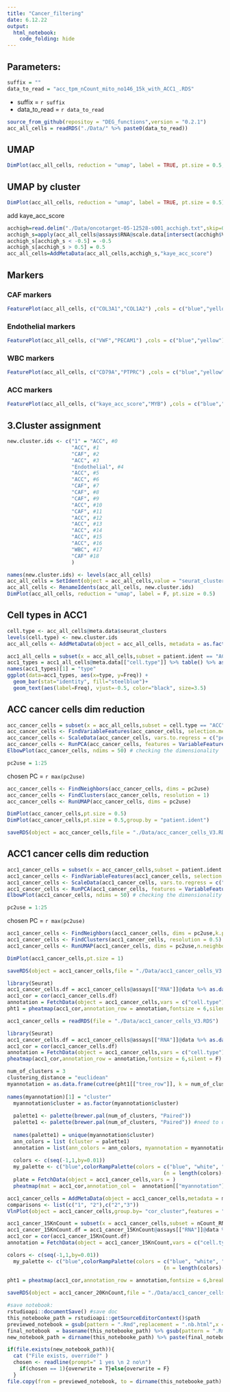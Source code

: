 ```yaml
---
title: "Cancer_filtering"
date: 6.12.22
output: 
  html_notebook: 
    code_folding: hide
---
```

## Parameters:

```r
suffix = ""
data_to_read = "acc_tpm_nCount_mito_no146_15k_with_ACC1_.RDS"
```

* suffix = `r suffix`
* data_to_read = `r data_to_read`

```r
source_from_github(repositoy = "DEG_functions",version = "0.2.1")
acc_all_cells = readRDS("./Data/" %>% paste0(data_to_read))
```

## UMAP
```r
DimPlot(acc_all_cells, reduction = "umap", label = TRUE, pt.size = 0.5,group.by = "patient.ident") 
```

## UMAP by cluster
```r
DimPlot(acc_all_cells, reduction = "umap", label = TRUE, pt.size = 0.5) 
```

add kaye_acc_score
```r
acchigh=read.delim("./Data/oncotarget-05-12528-s001_acchigh.txt",skip=0,header=F,sep="\t",stringsAsFactors=F)
acchigh_s=apply(acc_all_cells@assays$RNA@scale.data[intersect(acchigh$V1,acc_all_cells@assays$RNA@var.features),],2,mean)
acchigh_s[acchigh_s < -0.5] = -0.5
acchigh_s[acchigh_s > 0.5] = 0.5
acc_all_cells=AddMetaData(acc_all_cells,acchigh_s,"kaye_acc_score")
```

## Markers {.tabset}

### CAF markers


```r
FeaturePlot(acc_all_cells, c("COL3A1","COL1A2") ,cols = c("blue","yellow"))
```
###  Endothelial markers


```r
FeaturePlot(acc_all_cells, c("VWF","PECAM1") ,cols = c("blue","yellow"))
```


###  WBC markers

```r
FeaturePlot(acc_all_cells, c("CD79A","PTPRC") ,cols = c("blue","yellow"))

```

### ACC markers

```r
FeaturePlot(acc_all_cells, c("kaye_acc_score","MYB") ,cols = c("blue","yellow"))
```
## {-}


## 3.Cluster assignment
```r
new.cluster.ids <- c("1" = "ACC", #0
                     "ACC", #1
                     "CAF", #2
                     "ACC", #3
                     "Endothelial", #4
                     "ACC", #5
                     "ACC", #6
                     "CAF", #7
                     "CAF", #8
                     "CAF", #9
                     "ACC", #10
                     "CAF", #11
                     "ACC", #12
                     "ACC", #13
                     "ACC", #14
                     "ACC", #15
                     "ACC", #16
                     "WBC", #17
                     "CAF" #18
                     )
```


```r
names(new.cluster.ids) <- levels(acc_all_cells)
acc_all_cells = SetIdent(object = acc_all_cells,value = "seurat_clusters")
acc_all_cells <- RenameIdents(acc_all_cells, new.cluster.ids)
DimPlot(acc_all_cells, reduction = "umap", label = F, pt.size = 0.5) 
```

## Cell types in ACC1
```r
cell.type <- acc_all_cells@meta.data$seurat_clusters
levels(cell.type) <- new.cluster.ids
acc_all_cells <- AddMetaData(object = acc_all_cells, metadata = as.factor(cell.type), col.name = "cell.type")

acc1_all_cells = subset(x = acc_all_cells,subset = patient.ident == "ACC1")
acc1_types = acc1_all_cells@meta.data[["cell.type"]] %>% table() %>% as.data.frame()
names(acc1_types)[1] = "type"
ggplot(data=acc1_types, aes(x=type, y=Freq)) +
  geom_bar(stat="identity", fill="steelblue")+
  geom_text(aes(label=Freq), vjust=-0.5, color="black", size=3.5)
```

## ACC cancer cells dim reduction
```r
acc_cancer_cells = subset(x = acc_all_cells,subset = cell.type == "ACC")
acc_cancer_cells <- FindVariableFeatures(acc_cancer_cells, selection.method = "vst", nfeatures = 15000)
acc_cancer_cells <- ScaleData(acc_cancer_cells, vars.to.regress = c("percent.mt","nCount_RNA"))
acc_cancer_cells <- RunPCA(acc_cancer_cells, features = VariableFeatures(object = acc_cancer_cells))
ElbowPlot(acc_cancer_cells, ndims = 50) # checking the dimensionality 
```

```r
pc2use = 1:25
```

chosen PC = `r max(pc2use)`

```r
acc_cancer_cells <- FindNeighbors(acc_cancer_cells, dims = pc2use)
acc_cancer_cells <- FindClusters(acc_cancer_cells, resolution = 1)
acc_cancer_cells <- RunUMAP(acc_cancer_cells, dims = pc2use)
```

```r
DimPlot(acc_cancer_cells,pt.size = 0.5)
DimPlot(acc_cancer_cells,pt.size = 0.5,group.by = "patient.ident")
```

```r
saveRDS(object = acc_cancer_cells,file = "./Data/acc_cancer_cells_V3.RDS")
```

## ACC1 cancer cells dim reduction

```r
acc1_cancer_cells = subset(x = acc_cancer_cells,subset = patient.ident == "ACC1")
acc1_cancer_cells <- FindVariableFeatures(acc1_cancer_cells, selection.method = "vst", nfeatures = 15000)
acc1_cancer_cells <- ScaleData(acc1_cancer_cells, vars.to.regress = c("nCount_RNA","percent.mt"))
acc1_cancer_cells <- RunPCA(acc1_cancer_cells, features = VariableFeatures(object = acc1_cancer_cells))
ElbowPlot(acc1_cancer_cells, ndims = 50) # checking the dimensionality 
```
```r
pc2use = 1:25
```

chosen PC = `r max(pc2use)`

```r
acc1_cancer_cells <- FindNeighbors(acc1_cancer_cells, dims = pc2use,k.param  = 5,annoy.metric = "cosine")
acc1_cancer_cells <- FindClusters(acc1_cancer_cells, resolution = 0.5)
acc1_cancer_cells <- RunUMAP(acc1_cancer_cells, dims = pc2use,n.neighbors = 5)
```

```r
DimPlot(acc1_cancer_cells,pt.size = 1)
```

```r
saveRDS(object = acc1_cancer_cells,file = "./Data/acc1_cancer_cells_V3.RDS")
```

```r
library(Seurat)
acc1_cancer_cells.df = acc1_cancer_cells@assays[["RNA"]]@data %>% as.data.frame()
acc1_cor = cor(acc1_cancer_cells.df)
annotation = FetchData(object = acc1_cancer_cells,vars = c("cell.type"))
pht1 = pheatmap(acc1_cor,annotation_row = annotation,fontsize = 6,silent = T)
```

```r
acc1_cancer_cells = readRDS(file = "./Data/acc1_cancer_cells_V3.RDS")
```

```r
library(Seurat)
acc1_cancer_cells.df = acc1_cancer_cells@assays[["RNA"]]@data %>% as.data.frame()
acc1_cor = cor(acc1_cancer_cells.df)
annotation = FetchData(object = acc1_cancer_cells,vars = c("cell.type"))
pheatmap(acc1_cor,annotation_row = annotation,fontsize = 6,silent = F)
```


```r
num_of_clusters = 3
clustering_distance = "euclidean"
myannotation = as.data.frame(cutree(pht1[["tree_row"]], k = num_of_clusters))
 
names(myannotation)[1] = "cluster"
  myannotation$cluster = as.factor(myannotation$cluster)
  
  palette1 <- palette(brewer.pal(num_of_clusters, "Paired"))
  palette1 <- palette(brewer.pal(num_of_clusters, "Paired")) #need to do twice to work
  
  names(palette1) = unique(myannotation$cluster)
  ann_colors = list (cluster = palette1)
  annotation = list(ann_colors = ann_colors, myannotation = myannotation)
  
  colors <- c(seq(-1,1,by=0.01))
  my_palette <- c("blue",colorRampPalette(colors = c("blue", "white", "red"))
                                                   (n = length(colors)-3), "red")
  plate = FetchData(object = acc1_cancer_cells,vars = )
  pheatmap(mat = acc1_cor,annotation_col =  annotation[["myannotation"]], annotation_colors = annotation[["ann_colors"]], clustering_distance_rows = clustering_distance,clustering_distance_cols = clustering_distance,color = my_palette,breaks = colors,show_rownames = F,show_colnames = F)
```
```r
acc1_cancer_cells = AddMetaData(object = acc1_cancer_cells,metadata = myannotation,col.name = "cor_cluster")
comparisons <- list(c("1", "2"),c("2","3"))
VlnPlot(object = acc1_cancer_cells,group.by= "cor_cluster",features = "nCount_RNA")+ stat_compare_means(comparisons = comparisons, label = "p.signif",label.y = 47000)
```

```r
acc1_cancer_15KnCount = subset(x = acc1_cancer_cells,subset = nCount_RNA > 15000)
acc1_cancer_15KnCount.df = acc1_cancer_15KnCount@assays[["RNA"]]@data %>% as.data.frame()
acc1_cor = cor(acc1_cancer_15KnCount.df)
annotation = FetchData(object = acc1_cancer_15KnCount,vars = c("cell.type"))

colors <- c(seq(-1,1,by=0.01))
  my_palette <- c("blue",colorRampPalette(colors = c("blue", "white", "red"))
                                                   (n = length(colors)-3), "red")
  
pht1 = pheatmap(acc1_cor,annotation_row = annotation,fontsize = 6,breaks = colors, color = my_palette,show_colnames = F,show_rownames = F)
```
```r
saveRDS(object = acc1_cancer_20KnCount,file = "./Data/acc1_cancer_cells_15KnCount_V3.RDS")
```


```r
#save notebook:
rstudioapi::documentSave() #save doc
this_notebooke_path = rstudioapi::getSourceEditorContext()$path
previewed_notebook = gsub(pattern = ".Rmd",replacement = ".nb.html",x = this_notebooke_path)
final_notebook  = basename(this_notebooke_path) %>% gsub(pattern = ".Rmd",replacement = "")
new_notebook_path = dirname(this_notebooke_path) %>% paste(final_notebook,sep = "/") %>% paste(suffix,sep = "_") %>% paste0(".html")

if(file.exists(new_notebook_path)){
  cat ("File exists, override?" )
  chosen <- readline(prompt=" 1 yes \n 2 no\n")
    if(chosen == 1){overwrite = T}else{overwrite = F}
  }
file.copy(from = previewed_notebook, to = dirname(this_notebooke_path) %>% paste(final_notebook,sep = "/") %>% paste(suffix,sep = "_") %>% paste0(".html"),overwrite = overwrite)
```


